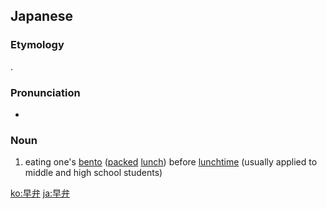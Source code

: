 ==Japanese==
{{ja-kanjitab|早|弁}}

===Etymology===
{{blend|lang=ja|早い|tr1=hayai|t1=early|弁当|tr2=bentō|t2=lunchbox, lunch}}.

===Pronunciation===
* {{IPA|lang=ja|[ha̠ja̠bẽ̞ɴ]}}

===Noun===
{{ja-noun|はやべん}}

# {{lb|ja|slang|sort=はやべん}} eating one's [[bento]] ([[packed]] [[lunch]]) before [[lunchtime]] (usually applied to middle and high school students)

[[ko:早弁]]
[[ja:早弁]]